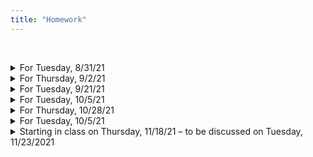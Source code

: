 ```yaml
---
title: "Homework"
---
```


<br>

<details>
<summary>
For Tuesday, 8/31/21
</summary>

  - Download the [datasets for the book](https://edge.sagepub.com/harris1e/student-resources/datasets-and-r-code) 
  - Download and install [R](https://cran.r-project.org/)
  - Download and install [RStudio](https://www.rstudio.com/products/rstudio/download/) (do this AFTER installing R!)
  - Start working through Chapter 1
  - Load the marijuana legalization dataset into Excel or Google Sheets, explore it, and try making bar charts like those shown in Chapter 1
  
</details>

<details>
<summary>
For Thursday, 9/2/21
</summary>
<br>
Write an R script that

  - stores how many dogs your family has in the object `dogs`
  - stores how many cats your family has in the object `cats`
  - stores how many other pets your family has in the object `other`
  - computes how many pets your family has and then removes the `other` object
  - converts the vector produced by `c("17", "21", "34", "45")` into a vector of integers and then into a matrix with 2 rows
  - makes a data frame whose first column lists the names of your cats and dogs and whose second column lists their ages
  
</details>

<details>
<summary>
For Tuesday, 9/21/21
</summary>
<br>

- Do **Achievement 2** on page 70: clean the data for the `HADMAM` variable, using the codebook as needed, 
and create a frequency table for it.
- Do an extended version of **Achievement 3** on page 91: compute the measures of central tendency (mean, median, and mode) 
and measures of variability (standard deviation, IQR) for the `X_AGE80` variable, then create a histogram to visualize `X_AGE80`.
  
</details>

<details>
<summary>
For Tuesday, 10/5/21
</summary>
<br>

Write an R script to do 

- **Achievement 2** on pages 241 and 242,
- **Achievement 3** on page 249, and
- **Achievement 4** on page 250.

</details>

<details>
<summary>
For Thursday, 10/28/21
</summary>
<br>

Write an R script with comments to do 

- **5.4.4 Achievement 1** on page 291 and
- **5.5.5 Achievement 2** on page 294.

Also, be prepared to answer **5.8.6 Achievement 5** on page 302, **5.9.3 Achievement 6** on page 316, and 
chapter exercises **Q1**, **Q2**, **Q3**, and **Q4** on page 327.

</details>

<details>
<summary>
For Tuesday, 10/5/21
</summary>
<br>

Write an R script to do 

- **Achievement 2** on pages 241 and 242,
- **Achievement 3** on page 249, and
- **Achievement 4** on page 250.

</details>

<details>
<summary>
Starting in class on Thursday, 11/18/21 -- to be discussed on Tuesday, 11/23/2021
</summary>
<br>

- Write an R script with comments to do Chapter 7 exercises 1-5 (page 449)

Using RStudio <em>and</em> Google sheets,

- conduct a 1-sample t-test using [this data](http://www.lock5stat.com/datasets3e/ToenailArsenic.csv): could these measurements come from a population with an average arsenic concentration of 0.20 ppm? 
- conduct a 2-sample t-test to compare [calcium levels in diet cola and water](http://www.lock5stat.com/datasets3e/ColaCalcium.csv).
- conduct the one-way ANOVA test and (if appropriate) follow-up pairwise t-tests to analyze [this data on ants and sandwiches](http://www.lock5stat.com/datasets3e/SandwichAnts.csv). 

</details>

